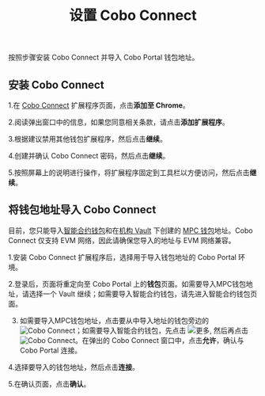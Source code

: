 ﻿---
title: "设置 Cobo Connect"
sidebarTitle: "设置 Cobo Connect"
---
按照步骤安装 Cobo Connect 并导入 Cobo Portal 钱包地址。

## 安装 Cobo Connect

1.在 [Cobo Connect](https://chromewebstore.google.com/detail/cobo-connect/imnmigiomjbgehplnfpajkgeaibljnik?pli=1) 扩展程序页面，点击**添加至 Chrome**。

2.阅读弹出窗口中的信息，如果您同意相关条款，请点击**添加扩展程序**。

3.根据建议禁用其他钱包扩展程序，然后点击**继续**。

4.创建并确认 Cobo Connect 密码，然后点击**继续**。

5.按照屏幕上的说明进行操作，将扩展程序固定到工具栏以方便访问，然后点击**继续**。 

## 将钱包地址导入 Cobo Connect

<Note>目前，您只能导入[智能合约钱包](/en/portal/smart-contract-wallets/introduction)和在[机构 Vault](/cn/portal/mpc-wallets/ocw/create-mpc-vault) 下创建的 [MPC 钱包](/cn/portal/mpc-wallets/introduction)地址。Cobo Connect 仅支持 EVM 网络，因此请确保您导入的地址与 EVM 网络兼容。</Note>

1.安装 Cobo Connect 扩展程序后，选择用于导入钱包地址的 Cobo Portal 环境。

2.登录后，页面将重定向至 Cobo Portal 上的**钱包**页面。如需要导入MPC钱包地址，请选择一个 Vault 继续；如需要导入智能合约钱包，请先进入智能合约钱包页面。 

3. 如需要导入MPC钱包地址，点击要从中导入地址的钱包旁边的 <img src="/en/images/common/icon_cobo_connect.svg" className="icon" alt="Cobo Connect"></img>；如需要导入智能合约钱包，先点击 <img src="/en/images/common/icon_more.svg" className="icon" alt="更多"/>, 然后再点击 <img src="/en/images/common/icon_cobo_connect.svg" className="icon" alt="Cobo Connect"></img>。在弹出的 Cobo Connect 窗口中，点击**允许**，确认与 Cobo Portal 连接。

4.选择要导入的钱包地址，然后点击**连接**。

5.在确认页面，点击**确认**。
